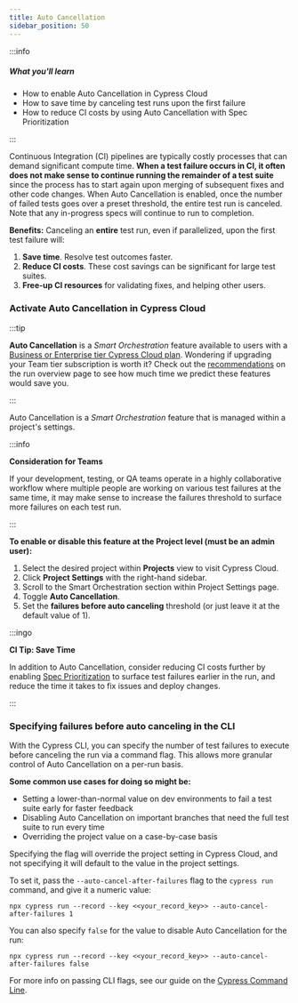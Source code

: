 ```yaml
---
title: Auto Cancellation
sidebar_position: 50
---
```


:::info

##### <Icon name="question-circle" color="#42a1c0" /> What you'll learn

- How to enable Auto Cancellation in Cypress Cloud
- How to save time by canceling test runs upon the first failure
- How to reduce CI costs by using Auto Cancellation with Spec Prioritization

:::

Continuous Integration (CI) pipelines are typically costly processes that can
demand significant compute time. **When a test failure occurs in CI, it often
does not make sense to continue running the remainder of a test suite** since
the process has to start again upon merging of subsequent fixes and other code
changes. When Auto Cancellation is enabled, once the number of failed tests goes
over a preset threshold, the entire test run is canceled. Note that any
in-progress specs will continue to run to completion.

<Icon name="check-circle" color="green" /> **Benefits:** Canceling an **entire** test run, even if parallelized, upon the first test
failure will:

1. **Save time**. Resolve test outcomes faster.
2. **Reduce CI costs**. These cost savings can be significant for large test
   suites.
3. **Free-up CI resources** for validating fixes, and helping other users.

### Activate Auto Cancellation in Cypress Cloud

:::tip

**Auto Cancellation** is a _Smart Orchestration_ feature available to users with
a [Business or Enterprise tier Cypress Cloud plan](https://cypress.io/pricing).
Wondering if upgrading your Team tier subscription is worth it? Check out the
[recommendations](/cloud/features/recorded-runs#Recommendations) on the run
overview page to see how much time we predict these features would save you.

:::

Auto Cancellation is a _Smart Orchestration_ feature that is managed within a
project's settings.

:::info

<strong>Consideration for Teams</strong>

If your development, testing, or QA teams operate in a highly collaborative
workflow where multiple people are working on various test failures at the same
time, it may make sense to increase the failures threshold to surface more failures on each test run.

:::

**To enable or disable this feature at the Project level (must be an admin user):**

1. Select the desired project within **Projects** view to visit Cypress Cloud.
2. Click **Project Settings** with the right-hand sidebar.
3. Scroll to the Smart Orchestration section within Project Settings page.
4. Toggle **Auto Cancellation**.
5. Set the **failures before auto canceling** threshold (or just leave it at the
   default value of 1).

<DocsImage
  src="/img/cloud/features/smart-orchestration/auto-cancellation-active.png"
  alt="Enable Auto Cancellation"
/>

:::ingo

<strong>CI Tip: Save Time</strong>

In addition to Auto Cancellation, consider reducing CI costs further by enabling
[Spec Prioritization](/cloud/features/smart-orchestration/spec-prioritization) to
surface test failures earlier in the run, and reduce the time it takes to fix
issues and deploy changes.

:::

### Specifying failures before auto canceling in the CLI

With the Cypress CLI, you can specify the number of test failures to execute
before canceling the run via a command flag. This allows more granular control
of Auto Cancellation on a per-run basis.

**Some common use cases for doing so might be:**

- Setting a lower-than-normal value on dev environments to fail a test suite
  early for faster feedback
- Disabling Auto Cancellation on important branches that need the full test
  suite to run every time
- Overriding the project value on a case-by-case basis

Specifying the flag will override the project setting in Cypress Cloud, and not
specifying it will default to the value in the project settings.

To set it, pass the `--auto-cancel-after-failures` flag to the `cypress run`
command, and give it a numeric value:

```shell
npx cypress run --record --key <<your_record_key>> --auto-cancel-after-failures 1
```

You can also specify `false` for the value to disable Auto Cancellation for the
run:

```shell
npx cypress run --record --key <<your_record_key>> --auto-cancel-after-failures false
```

For more info on passing CLI flags, see our guide on the
[Cypress Command Line](/app/references/command-line).
